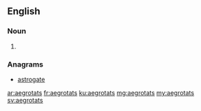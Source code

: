 ==English==

===Noun===
{{head|en|plural}}

# {{plural of|aegrotat|lang=en}}

===Anagrams===
* [[astrogate#English|astrogate]]

[[ar:aegrotats]]
[[fr:aegrotats]]
[[ku:aegrotats]]
[[mg:aegrotats]]
[[my:aegrotats]]
[[sv:aegrotats]]